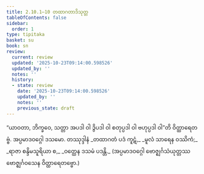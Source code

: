 ```yaml
---
title: 2.10.1–10 တထာဂတာဒိသုတ္တ
tableOfContents: false
sidebar:
  order: 1
type: tipitaka
basket: su
book: sn
review:
  current: review
  updated: '2025-10-23T09:14:00.598526'
  updated_by: ''
  notes: ''
  history:
  - state: review
    date: '2025-10-23T09:14:00.598526'
    updated_by: ''
    notes: ''
    previous_state: draft
---
```



<ReviewStatus review={frontmatter.review} showDetails={true} />

<HypothesisAnnotation frontmatter={frontmatter} />

<DynamicBreadcrumb />

<Division number="270–279" book="sn" e="ch" v="18" p="319">

<Paragraph number="704" book="sn">
“ယာဝတာ, ဘိက္ခဝေ, သတ္တာ အပဒါ ဝါ ဒွိပဒါ ဝါ စတုပ္ပဒါ ဝါ ဗဟုပ္ပဒါ ဝါ”တိ ဝိတ္ထာရေတဗ္ဗံ.

</Paragraph>
</Division>

<Paragraph number="705" type="center" book="sn">
အပ္ပမာဒဝဂ္ဂေါ ဒသမော.



</Paragraph>

<Paragraph number="706" type="center" book="sn">
တဿုဒ္ဒါနံ


</Paragraph>

<Paragraph number="707" type="verses" book="sn">
_တထာဂတံ ပဒံ ကူဋံ,_  
_မူလံ သာရေန ဝဿိကံ;_  
_ရာဇာ စန္ဒိမသူရိယာ စ,_  
_ဝတ္ထေန ဒသမံ ပဒန္တိ._  

</Paragraph>

<Paragraph number="708" type="center" book="sn">
(အပ္ပမာဒဝဂ္ဂေါ ဗောဇ္ဈင်္ဂသံယုတ္တဿ ဗောဇ္ဈင်္ဂဝသေန ဝိတ္ထာရေတဗ္ဗော.)
</Paragraph>
